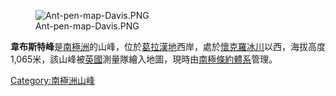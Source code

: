 [[Image:Ant-pen-map-Davis.PNG|thumb]]

'''韋布斯特峰'''是[[南極洲|南極洲]]的山峰，位於[[葛拉漢地|葛拉漢地]]西岸，處於[[懷克羅冰川|懷克羅冰川]]以西，海拔高度1,065米，該山峰被[[英國|英國]]測量隊繪入地圖，現時由[[南極條約體系|南極條約體系]]管理。

{{coord|63|55|S|59|40|W|display=title}}

{{Antarctica-geo-stub}}
[[Category:南極洲山峰|Category:南極洲山峰]]